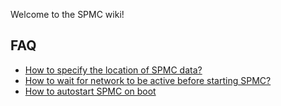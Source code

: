 Welcome to the SPMC wiki!

== FAQ ==
* [[How to specify the location of SPMC data?]]
* [[How to wait for network to be active before starting SPMC?]]
* [[How to autostart SPMC on boot]]
